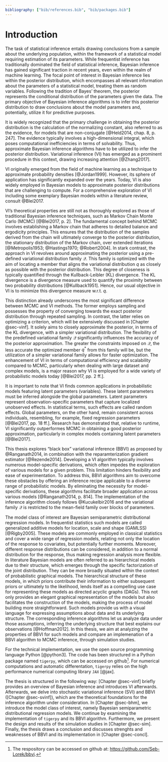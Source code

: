 ```yaml
---
bibliography: ["bib/references.bib", "bib/packages.bib"]
---
```


# Introduction {#sec-intro}

<!-- Start with a nice introduction -->

The task of statistical inference entails drawing conclusions from a sample about the underlying population, within the framework of a statistical model requiring estimation of its parameters. While frequentist inference has traditionally dominated the field of statistical inference, Bayesian inference has gained significant traction in recent years, even within the realm of machine learning. The focal point of interest in Bayesian inference lies within the posterior distribution, which encompasses all relevant information about the parameters of a statistical model, treating them as random variables. Following the tradition of Bayes' theorem, the posterior represents the conditional distribution of the parameters given the data. The primary objective of Bayesian inference algorithms is to infer this posterior distribution to draw conclusions about the model parameters and, potentially, utilize it for predictive purposes.

It is widely recognized that the primary challenge in obtaining the posterior distribution is the calculation of the normalizing constant, also referred to as the evidence, for models that are non-conjugate [@Held2014, chap. 8, p. 247]. The evidence typically involves a high-dimensional integral, which poses computational inefficiencies in terms of solvability. Thus, approximate Bayesian inference algorithms have to be utilized to infer the posterior distribution. Variational inference (VI) has emerged as a prominent procedure in this context, drawing increasing attention [@Zhang2017].

<!-- Some literature background on VI and gentle introduction -->

VI originally emerged from the field of machine learning as a technique to approximate probability densities [@Jordan1999]. However, its sphere of application has significantly expanded over the years. Today, VI is also widely employed in Bayesian models to approximate posterior distributions that are challenging to compute. For a comprehensive exploration of VI including some exemplary Bayesian models within a literature review, consult @Blei2017. 

VI's theoretical properties are still not as thoroughly explored as those of traditional Bayesian inference techniques, such as Markov Chain Monte Carlo (MCMC) [@Blei2017, p. 2]. The fundamental concept behind MCMC involves establishing a Markov chain that adheres to detailed balance and ergodicity principles. This ensures that the distribution of the samples derived from the chain will ultimately converge to the posterior distribution, the stationary distribution of the Markov chain, over extended iterations [@Metropolis1953; @Hastings1970; @Robert2004]. In stark contrast, the approach in VI revolves around approximating the posterior using a pre-defined variational distribution family $\mathcal{Q}$. This family is optimized with the aim of locating a member that aligns the variational distribution $q$ as closely as possible with the posterior distribution. This degree of closeness is typically quantified through the Kullback-Leibler (KL) divergence. The KL divergence is a divergence measure used to quantify the proximity between two probability distributions [@Kullback1951]. Hence, our usual objective in VI is to minimize this divergence measure w.r.t. $q$.

This distinction already underscores the most significant difference between MCMC and VI methods. The former employs sampling and possesses the property of converging towards the exact posterior distribution through repeated sampling. In contrast, the latter relies on optimizing a criterion, which will be extensively discussed in [Chapter @sec-vinf]. It solely aims to closely approximate the posterior, in terms of the KL divergence, with a simpler variational distribution. The flexibility of the predefined variational family $\mathcal{Q}$ significantly influences the accuracy of the posterior approximation. The greater the constraints imposed on $\mathcal{Q}$, the less accurate the optimized member $q^{*}$ from this family will be, but the utilization of a simpler variational family allows for faster optimization. The enhancement of VI in terms of computational efficiency and scalability compared to MCMC, particularly when dealing with large dataset and complex models, is a major reason why VI is employed for a wide variety of probabilistic models today [@Blei2017, pp. 2 ff.].

It is important to note that VI finds common applications in probabilistic models featuring latent parameters (variables). These latent parameters must be inferred alongside the global parameters. Latent parameters represent observation-specific parameters that capture localized unobserved effects. In statistical terms, such effects are called random effects. Global parameters, on the other hand, remain consistent across individuals, resembling, for example, fixed regression parameters [@Blei2017, pp. 18 ff.]. Research has demonstrated that, relative to runtime, VI significantly outperformes MCMC in obtaining a good posterior approximation, particularly in complex models containing latent parameters [@Blei2017].

<!-- Information on my thesis -->

This thesis explores "black box" variational inference (BBVI) as proposed by @Ranganath2014, in combination with the reparamterization gradient estimator [@Rezende2014]. Developing a VI algorithm typically involves numerous model-specific derivations, which often impedes the exploration of various models for a given problem. This limitation hinders flexibility and ease of experimentation. To address this, BBVI algorithms aim to overcome these obstacles by offering an inference recipe applicable to a diverse range of probabilistic models. By eliminating the necessity for model-specific derivations, these algorithms facilitate broader application across various models [@Ranganath2014, p. 814]. The implementation of the inference algorithm closely follows @Kucukelbir2016 and the variational family $\mathcal{Q}$ is restricted to the mean-field family over blocks of parameters. 

The model class of interest are Bayesian semiparametric distributional regression models. In frequentist statistics such models are called generalized additive models for location, scale and shape (GAMLSS) [@Rigby2005]. These models are commonly employed in classical statistics and cover a wide range of regression models, relating not only the location of the response to covariates, but potentially further moments. Moreover, different response distributions can be considered, in addition to a normal distribution for the response, thus making regression analysis more flexible. In literature Bayesian models are often referred to as hierarchical models due to their structure, which emerges through the specific factorization of the joint distribution. They can be more broadly situated within the context of probabilistic graphical models. The hierarchical structure of these models, in which priors contribute their information to either subsequent priors or ultimately to the likelihood, lends itself as a compelling use case for representing these models as directed acyclic graphs (DAGs). This not only provides an elegant graphical representation of the models but also facilitates the construction of the models, making the process of model building more straightforward. Such models provide us with a visual language for expressing assumptions about data and its underlying structure. The corresponding inference algorithms let us analyze data under those assumptions, inferring the underlying structure that best explains our observations [@Hoffman2012]. In this thesis, we aim at analyzing the properties of BBVI for such models and compare an implemenation of a BBVI algorithm to MCMC inference, through simulation studies. 

For the technical implementation, we use the open source programming language Python [@python3]. The code has been structured in a Python package named `tigerpy`, which can be accessed on github^[The respository can be accessed on github at: <https://github.com/Seb-Lorek/bbvi>.]. For numerical computations and automatic differentation, `tigerpy` relies on the high performance numerical computing library `JAX` [@jax].

<!-- Structure of the thesis -->

The thesis is structured in the following way: [Chapter @sec-vinf] briefly provides an overview of Bayesian inference and introduces VI afterwards. Afterwards, we delve into stochastic variational inference (SVI) and BBVI ([Chapter @sec-svinf]), which are the theoretical foundations for the inference algorithm under consideration. In [Chapter @sec-bhm], we introduce the model class of interest, namely Bayesian semiparametric distributional regression models. We continue by examining the implementation of `tigerpy` and its BBVI algorithm. Furthermore, we present the design and results of the simulation studies in [Chapter @sec-sim]. Finally, the thesis draws a conclusion and discusses strenghts and weaknesses of BBVI and its implementation in [Chapter @sec-concl].
